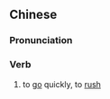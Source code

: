 ==Chinese==
{{zh-forms}}

===Pronunciation===
{{zh-pron
|m=chuánxíng
|cat=v
}}

===Verb===
{{zh-verb}}

# to [[go]] quickly, to [[rush]]